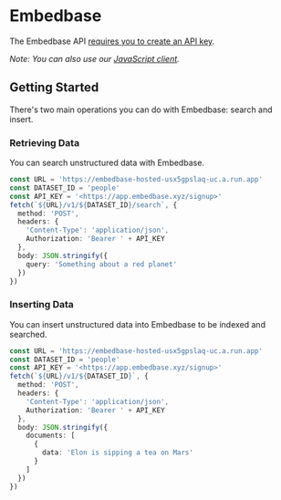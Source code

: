 # Embedbase

The Embedbase API [requires you to create an API key](https://embedbase.xyz/).

_Note: You can also use our [JavaScript client](https:docs.embedbse.xyz/sdk)._

## Getting Started

There's two main operations you can do with Embedbase: search and insert.

### Retrieving Data

You can search unstructured data with Embedbase.

```ts
const URL = 'https://embedbase-hosted-usx5gpslaq-uc.a.run.app'
const DATASET_ID = 'people'
const API_KEY = '<https://app.embedbase.xyz/signup>'
fetch(`${URL}/v1/${DATASET_ID}/search`, {
  method: 'POST',
  headers: {
    'Content-Type': 'application/json',
    Authorization: 'Bearer ' + API_KEY
  },
  body: JSON.stringify({
    query: 'Something about a red planet'
  })
})
```

### Inserting Data

You can insert unstructured data into Embedbase to be indexed and searched.

```ts
const URL = 'https://embedbase-hosted-usx5gpslaq-uc.a.run.app'
const DATASET_ID = 'people'
const API_KEY = '<https://app.embedbase.xyz/signup>'
fetch(`${URL}/v1/${DATASET_ID}`, {
  method: 'POST',
  headers: {
    'Content-Type': 'application/json',
    Authorization: 'Bearer ' + API_KEY
  },
  body: JSON.stringify({
    documents: [
      {
        data: 'Elon is sipping a tea on Mars'
      }
    ]
  })
})
```
